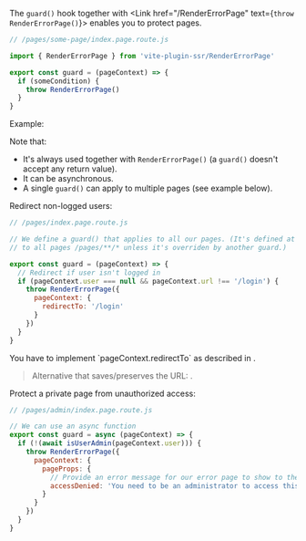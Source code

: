 
The `guard()` hook together with <Link href="/RenderErrorPage" text={<code>throw RenderErrorPage()</code>}></Link> enables you to protect pages.

```js
// /pages/some-page/index.page.route.js

import { RenderErrorPage } from 'vite-plugin-ssr/RenderErrorPage'

export const guard = (pageContext) => {
  if (someCondition) {
    throw RenderErrorPage()
  }
}
```

Example: <RepoLink path="/examples/react-full/pages/hello/index.page.route.ts" />

Note that:

- It's always used together with `RenderErrorPage()` (a `guard()` doesn't accept any return value).
- It can be asynchronous.
- A single `guard()` can apply to multiple pages (see example below).

Redirect non-logged users:

```js
// /pages/index.page.route.js

// We define a guard() that applies to all our pages. (It's defined at /pages/ and therefore applies
// to all pages /pages/**/* unless it's overriden by another guard.)

export const guard = (pageContext) => {
  // Redirect if user isn't logged in
  if (pageContext.user === null && pageContext.url !== '/login') {
    throw RenderErrorPage({
      pageContext: {
        redirectTo: '/login'
      }
    })
  }
}
```

<Warning>
  You have to implement `pageContext.redirectTo` as described in <Link href="/page-redirection" />.
</Warning>

> Alternative that saves/preserves the URL: <Link href="/page-redirection#authentication" />.

Protect a private page from unauthorized access:

```js
// /pages/admin/index.page.route.js

// We can use an async function
export const guard = async (pageContext) => {
  if (!(await isUserAdmin(pageContext.user))) {
    throw RenderErrorPage({
      pageContext: {
        pageProps: {
          // Provide an error message for our error page to show to the user
          accessDenied: 'You need to be an administrator to access this page.'
        }
      }
    })
  }
}
```
